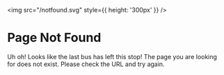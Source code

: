 <img src="/notfound.svg" style={{ height: '300px' }} />
# Page Not Found
Uh oh! Looks like the last bus has left this stop! The page you are looking for does not exist. Please
check the URL and try again.
